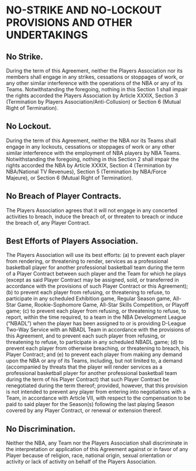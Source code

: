 # NO-STRIKE AND NO-LOCKOUT PROVISIONS AND OTHER UNDERTAKINGS
\chaptermark{NO-STRIKE AND NO-LOCKOUT \ldots}

## No Strike.

During the term of this Agreement, neither the Players Association nor its members shall engage in any strikes, cessations or stoppages of work, or any other similar interference with the operations of the NBA or any of its Teams. Notwithstanding the foregoing, nothing in this Section 1 shall impair the rights accorded the Players Association by Article XXXIX, Section 3 (Termination by Players Association/Anti-Collusion) or Section 6 (Mutual Right of Termination).

## No Lockout.

During the term of this Agreement, neither the NBA nor its Teams shall engage in any lockouts, cessations or stoppages of work or any other similar interference with the employment of NBA players by NBA Teams. Notwithstanding the foregoing, nothing in this Section 2 shall impair the rights accorded the NBA by Article XXXIX, Section 4 (Termination by NBA/National TV Revenues), Section 5 (Termination by NBA/Force Majeure), or Section 6 (Mutual Right of Termination).

## No Breach of Player Contracts.

The Players Association agrees that it will not engage in any concerted activities to breach, induce the breach of, or threaten to breach or induce the breach of, any Player Contract.

## Best Efforts of Players Association.

The Players Association will use its best efforts: (a) to prevent each player from rendering, or threatening to render, services as a professional basketball player for another professional basketball team during the term of a Player Contract between such player and the Team for which he plays (except as said Player Contract may be assigned, sold, or transferred in accordance with the provisions of such Player Contract or this Agreement); (b) to prevent each player from refusing, or threatening to refuse, to participate in any scheduled Exhibition game, Regular Season game, All-Star Game, Rookie-Sophomore Game, All-Star Skills Competition, or Playoff game; (c) to prevent each player from refusing, or threatening to refuse, to report, within the time required, to a team in the NBA Development League (“NBADL”) when the player has been assigned to or is providing D-League Two-Way Service with an NBADL Team in accordance with the provisions of this Agreement, and to prevent each such player from refusing, or threatening to refuse, to participate in any scheduled NBADL game; (d) to prevent each player from otherwise breaching, or threatening to breach, his Player Contract; and (e) to prevent each player from making any demand upon the NBA or any of its Teams, including, but not limited to, a demand (accompanied by threats that the player will render services as a professional basketball player for another professional basketball team during the term of his Player Contract) that such Player Contract be renegotiated during the term thereof; provided, however, that this provision is not intended to prevent any player from entering into negotiations with a Team, in accordance with Article VII, with respect to the compensation to be paid to said player for the Season(s) following the last playing Season covered by any Player Contract, or renewal or extension thereof.

## No Discrimination.

Neither the NBA, any Team nor the Players Association shall discriminate in the interpretation or application of this Agreement against or in favor of any Player because of religion, race, national origin, sexual orientation or activity or lack of activity on behalf of the Players Association.
